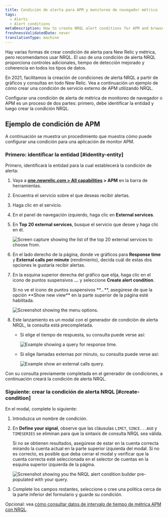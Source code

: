 ```yaml
---
title: Condición de alerta para APM y monitoreo de navegador métrica
tags:
  - Alerts
  - Alert conditions
metaDescription: How to create NRQL alert conditions for APM and browser monitoring metrics.
freshnessValidatedDate: never
translationType: machine
---
```







Hay varias formas de crear condición de alerta para New Relic <InlinePopover type="apm"/>y <InlinePopover type="browser"/>métrica, pero recomendamos usar NRQL. El uso de una condición de alerta NRQL proporciona controles adicionales, tiempo de detección mejorado y coherencia en todos los tipos de datos.

En 2021, facilitamos la creación de condiciones de alerta NRQL a partir de gráficos y consultas en todo New Relic. Vea a continuación un ejemplo de cómo crear una condición de servicio externo de APM utilizando NRQL.

Configurar una condición de alerta de métrica de monitoreo de navegador o APM es un proceso de dos partes: primero, debe identificar la entidad y luego crear la condición NRQL.

## Ejemplo de condición de APM

A continuación se muestra un procedimiento que muestra cómo puede configurar una condición para una aplicación de monitor APM.

### Primero: identificar la entidad [#identity-entity]

Primero, identificará la entidad para la cual establecerá la condición de alerta:

1. Vaya a <DNT>**[one.newrelic.com > All capabilities](https://one.newrelic.com/all-capabilities) > APM**</DNT> en la barra de herramientas.

2. Encuentra el servicio sobre el que deseas recibir alertas.

3. Haga clic en el servicio.

4. En el panel de navegación izquierdo, haga clic en <DNT>**External services**</DNT>.

5. En <DNT>**Top 20 external services**</DNT>, busque el servicio que desee y haga clic en él.

   <img
     title="top-twenty.png"
     alt="Screen capture showing the list of the top 20 external services to choose from."
     src={accountsTopTwenty}
   />

6. En el lado derecho de la página, donde ve gráficos para <DNT>**Response time**</DNT> y <DNT>**External calls per minute**</DNT> (rendimiento), decida cuál de estas dos opciones le gustaría recibir alertas.

7. En la esquina superior derecha del gráfico que elija, haga clic en el icono de puntos suspensivos <DNT>**...**</DNT> y seleccione <DNT>**Create alert condition**</DNT>.

   <Callout variant="tip">
     Si no ve el ícono de puntos suspensivos <DNT>**...**</DNT>, asegúrese de que la opción <DNT>**Show new view**</DNT> en la parte superior de la página esté habilitada.
   </Callout>

   <img
     title="external_service_graph.png"
     alt="Screenshot showing the menu options."
     src={accountsExternalServiceGraph}
   />

8. Este lanzamiento es un modal con el generador de condición de alerta NRQL, la consulta está precompletada.

   * Si elige el tiempo de respuesta, su consulta puede verse así:

     <img
       title="response_time_query.png"
       alt="Example showing a query for response time."
       src={accountsResponseTimeQuery}
     />

   * Si elige llamadas externas por minuto, su consulta puede verse así:

     <img
       title="external-calls-query.png"
       alt="Example show an external calls query."
       src={accountsExternalCallsQuery}
     />

Con su consulta previamente completada en el generador de condiciones, a continuación creará la condición de alerta NRQL.

### Siguiente: crear la condición de alerta NRQL [#create-condition]

En el modal, complete lo siguiente:

1. Introduzca un nombre de condición.

2. En <DNT>**Define your signal**</DNT>, observe que las cláusulas `LIMIT`, `SINCE...AGO` y `TIMESERIES` se eliminan para que la sintaxis de consulta NRQL sea válida.

   <Callout variant="tip">
     Si no se obtienen resultados, asegúrese de estar en la cuenta correcta mirando la cuenta actual en la parte superior izquierda del modal. Si no es correcto, es posible que deba cerrar el modal y verificar que la cuenta correcta esté seleccionada en el selector de cuentas en la esquina superior izquierda de la página.
   </Callout>

   <img
     title="nrql_condition_builder_modal.png"
     alt="Screenshot showing you the NRQL alert condition builder pre-populated with your query."
     src={accountsNrqlConditionBuilderModal}
   />

3. Complete los campos restantes, seleccione o cree una política cerca de la parte inferior del formulario y guarde su condición.

Opcional: vea [cómo consultar datos de intervalo de tiempo de métrica APM con NRQL](/docs/query-your-data/nrql-new-relic-query-language/nrql-query-tutorials/query-apm-metric-timeslice-data-nrql#timeslice-conversion).